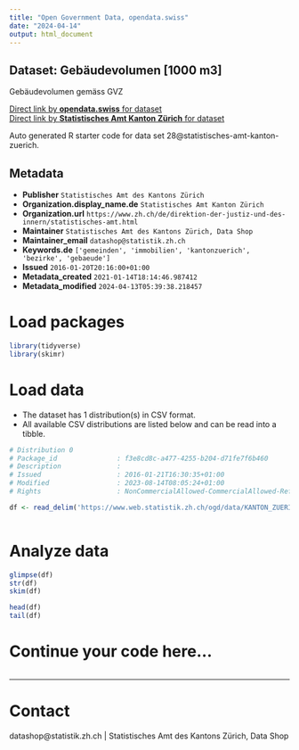 ```yaml
---
title: "Open Government Data, opendata.swiss"
date: "2024-04-14"
output: html_document
---
```


## Dataset: Gebäudevolumen [1000 m3]

Gebäudevolumen gemäss GVZ

[Direct link by **opendata.swiss** for dataset](https://opendata.swiss/de/dataset/gebaudevolumen-1000-m3)<br>
[Direct link by **Statistisches Amt Kanton Zürich** for dataset](https://www.zh.ch/de/politik-staat/gemeinden/gemeindeportraet.html)

Auto generated R starter code for data set 28@statistisches-amt-kanton-zuerich.

## Metadata

- **Publisher** `Statistisches Amt des Kantons Zürich`
- **Organization.display_name.de** `Statistisches Amt Kanton Zürich`
- **Organization.url** `https://www.zh.ch/de/direktion-der-justiz-und-des-innern/statistisches-amt.html`
- **Maintainer** `Statistisches Amt des Kantons Zürich, Data Shop`
- **Maintainer_email** `datashop@statistik.zh.ch`
- **Keywords.de** `['gemeinden', 'immobilien', 'kantonzuerich', 'bezirke', 'gebaeude']`
- **Issued** `2016-01-20T20:16:00+01:00`
- **Metadata_created** `2021-01-14T18:14:46.987412`
- **Metadata_modified** `2024-04-13T05:39:38.218457`


# Load packages

```r

library(tidyverse)
library(skimr)

```

# Load data

-   The dataset has 1 distribution(s) in CSV format.
-   All available CSV distributions are listed below and can be read into a tibble.

```r

# Distribution 0
# Package_id               : f3e8cd8c-a477-4255-b204-d71fe7f6b460
# Description              : 
# Issued                   : 2016-01-21T16:30:35+01:00
# Modified                 : 2023-08-14T08:05:24+01:00
# Rights                   : NonCommercialAllowed-CommercialAllowed-ReferenceRequired

df <- read_delim('https://www.web.statistik.zh.ch/ogd/data/KANTON_ZUERICH_169.csv')



```

# Analyze data

```r

glimpse(df)
str(df)
skim(df)

head(df)
tail(df)

```

# Continue your code here...

```r

```

------------------------------------------------------------------------

# Contact

datashop@statistik.zh.ch | Statistisches Amt des Kantons Zürich, Data Shop
